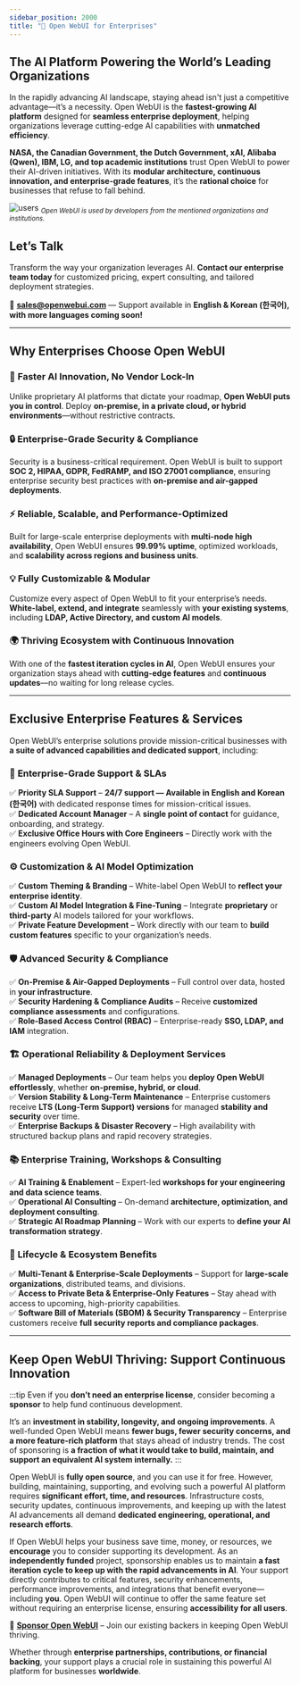 ```yaml
---
sidebar_position: 2000
title: "🏢 Open WebUI for Enterprises"
---
```


## The AI Platform Powering the World’s Leading Organizations  

In the rapidly advancing AI landscape, staying ahead isn't just a competitive advantage—it’s a necessity. Open WebUI is the **fastest-growing AI platform** designed for **seamless enterprise deployment**, helping organizations leverage cutting-edge AI capabilities with **unmatched efficiency**.  

**NASA, the Canadian Government, the Dutch Government, xAI, Alibaba (Qwen), IBM, LG, and top academic institutions** trust Open WebUI to power their AI-driven initiatives. With its **modular architecture, continuous innovation, and enterprise-grade features**, it’s the **rational choice** for businesses that refuse to fall behind.  

![users](/images/enterprise/users.png)
<sub className=" text-xs">*Open WebUI is used by developers from the mentioned organizations and institutions.*</sub>


## **Let’s Talk**  

Transform the way your organization leverages AI. **Contact our enterprise team today** for customized pricing, expert consulting, and tailored deployment strategies.  

📧 **sales@openwebui.com** — Support available in **English & Korean (한국어), with more languages coming soon!**  

---

## Why Enterprises Choose Open WebUI  

### 🚀 **Faster AI Innovation, No Vendor Lock-In**  
Unlike proprietary AI platforms that dictate your roadmap, **Open WebUI puts you in control**. Deploy **on-premise, in a private cloud, or hybrid environments**—without restrictive contracts.  

### 🔒 **Enterprise-Grade Security & Compliance**  
Security is a business-critical requirement. Open WebUI is built to support **SOC 2, HIPAA, GDPR, FedRAMP, and ISO 27001 compliance**, ensuring enterprise security best practices with **on-premise and air-gapped deployments**.  

### ⚡ **Reliable, Scalable, and Performance-Optimized**  
Built for large-scale enterprise deployments with **multi-node high availability**, Open WebUI ensures **99.99% uptime**, optimized workloads, and **scalability across regions and business units**.  

### 💡 **Fully Customizable & Modular**  
Customize every aspect of Open WebUI to fit your enterprise’s needs. **White-label, extend, and integrate** seamlessly with **your existing systems**, including **LDAP, Active Directory, and custom AI models**.  

### 🌍 **Thriving Ecosystem with Continuous Innovation**  
With one of the **fastest iteration cycles in AI**, Open WebUI ensures your organization stays ahead with **cutting-edge features** and **continuous updates**—no waiting for long release cycles.  

---

## **Exclusive Enterprise Features & Services**  

Open WebUI’s enterprise solutions provide mission-critical businesses with **a suite of advanced capabilities and dedicated support**, including:  

### 🔧 **Enterprise-Grade Support & SLAs**  
✅ **Priority SLA Support** – **24/7 support — Available in English and Korean (한국어)** with dedicated response times for mission-critical issues.  
✅ **Dedicated Account Manager** – A **single point of contact** for guidance, onboarding, and strategy.  
✅ **Exclusive Office Hours with Core Engineers** – Directly work with the engineers evolving Open WebUI.  

### ⚙ **Customization & AI Model Optimization**  
✅ **Custom Theming & Branding** – White-label Open WebUI to **reflect your enterprise identity**.  
✅ **Custom AI Model Integration & Fine-Tuning** – Integrate **proprietary** or **third-party** AI models tailored for your workflows.  
✅ **Private Feature Development** – Work directly with our team to **build custom features** specific to your organization’s needs.  

### 🛡️ **Advanced Security & Compliance**  
✅ **On-Premise & Air-Gapped Deployments** – Full control over data, hosted in **your infrastructure**.  
✅ **Security Hardening & Compliance Audits** – Receive **customized compliance assessments** and configurations.  
✅ **Role-Based Access Control (RBAC)** – Enterprise-ready **SSO, LDAP, and IAM** integration.  

### 🏗️ **Operational Reliability & Deployment Services**  
✅ **Managed Deployments** – Our team helps you **deploy Open WebUI effortlessly**, whether **on-premise, hybrid, or cloud**.  
✅ **Version Stability & Long-Term Maintenance** – Enterprise customers receive **LTS (Long-Term Support) versions** for managed **stability and security** over time.  
✅ **Enterprise Backups & Disaster Recovery** – High availability with structured backup plans and rapid recovery strategies.  

### 📚 **Enterprise Training, Workshops & Consulting**  
✅ **AI Training & Enablement** – Expert-led **workshops for your engineering and data science teams**.  
✅ **Operational AI Consulting** – On-demand **architecture, optimization, and deployment consulting**.  
✅ **Strategic AI Roadmap Planning** – Work with our experts to **define your AI transformation strategy**.  

### 🔄 **Lifecycle & Ecosystem Benefits**  
✅ **Multi-Tenant & Enterprise-Scale Deployments** – Support for **large-scale organizations**, distributed teams, and divisions.  
✅ **Access to Private Beta & Enterprise-Only Features** – Stay ahead with access to upcoming, high-priority capabilities.  
✅ **Software Bill of Materials (SBOM) & Security Transparency** – Enterprise customers receive **full security reports and compliance packages**.  

---

## **Keep Open WebUI Thriving: Support Continuous Innovation** 

:::tip
Even if you **don’t need an enterprise license**, consider becoming a **sponsor** to help fund continuous development. 

It’s an **investment in stability, longevity, and ongoing improvements**. A well-funded Open WebUI means **fewer bugs, fewer security concerns, and a more feature-rich platform** that stays ahead of industry trends. The cost of sponsoring is **a fraction of what it would take to build, maintain, and support an equivalent AI system internally.** 
:::


Open WebUI is **fully open source**, and you can use it for free. However, building, maintaining, supporting, and evolving such a powerful AI platform requires **significant effort, time, and resources**. Infrastructure costs, security updates, continuous improvements, and keeping up with the latest AI advancements all demand **dedicated engineering, operational, and research efforts**.  

If Open WebUI helps your business save time, money, or resources, we **encourage** you to consider supporting its development. As an **independently funded** project, sponsorship enables us to maintain **a fast iteration cycle to keep up with the rapid advancements in AI**. Your support directly contributes to critical features, security enhancements, performance improvements, and integrations that benefit everyone—including **you**. Open WebUI will continue to offer the same feature set without requiring an enterprise license, ensuring **accessibility for all users**.

💙 **[Sponsor Open WebUI](https://github.com/sponsors/tjbck)** – Join our existing backers in keeping Open WebUI thriving.  

Whether through **enterprise partnerships, contributions, or financial backing**, your support plays a crucial role in sustaining this powerful AI platform for businesses **worldwide**.  

